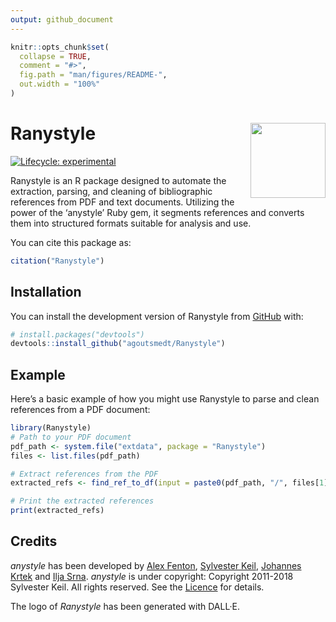 ```yaml
---
output: github_document
---
```


<!-- README.md is generated from README.Rmd. Please edit that file -->

```r
knitr::opts_chunk$set(
  collapse = TRUE,
  comment = "#>",
  fig.path = "man/figures/README-",
  out.width = "100%"
)
```

# Ranystyle <img src="man/figures/logo.png" align="right" alt="" width="120" />


<!-- badges: start -->
[![Lifecycle: experimental](https://img.shields.io/badge/lifecycle-experimental-orange.svg)](https://lifecycle.r-lib.org/articles/stages.html#experimental)
<!-- badges: end -->

Ranystyle is an R package designed to automate the extraction, parsing, and cleaning of bibliographic references from PDF and text documents. Utilizing the power of the 'anystyle' Ruby gem, it segments references and converts them into structured formats suitable for analysis and use.

You can cite this package as:
```r
citation("Ranystyle")
```


## Installation

You can install the development version of Ranystyle from [GitHub](https://github.com/) with:

```r
# install.packages("devtools")
devtools::install_github("agoutsmedt/Ranystyle")
```

## Example

Here's a basic example of how you might use Ranystyle to parse and clean references from a PDF document:

```r
library(Ranystyle)
# Path to your PDF document
pdf_path <- system.file("extdata", package = "Ranystyle")
files <- list.files(pdf_path)

# Extract references from the PDF
extracted_refs <- find_ref_to_df(input = paste0(pdf_path, "/", files[1]))

# Print the extracted references
print(extracted_refs)
```

## Credits

*anystyle* has been developed by [Alex Fenton](https://github.com/a-fent), [Sylvester Keil](https://github.com/inukshuk), [Johannes Krtek](https://github.com/flachware) and [Ilja Srna](https://github.com/namyra). *anystyle* is under copyright: Copyright 2011-2018 Sylvester Keil. All rights reserved. See the [Licence](https://github.com/inukshuk/anystyle-cli/blob/master/LICENSE) for details.

The logo of *Ranystyle* has been generated with DALL·E.
